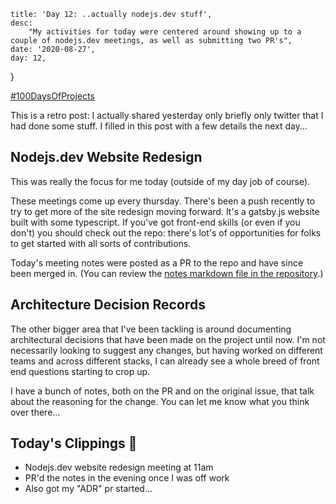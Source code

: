 
    title: 'Day 12: ..actually nodejs.dev stuff',
    desc:
        "My activities for today were centered around showing up to a couple of nodejs.dev meetings, as well as submitting two PR's",
    date: '2020-08-27',
    day: 12,
}

[#100DaysOfProjects](./)

This is a retro post: I actually shared yesterday only briefly only twitter that
I had done some stuff. I filled in this post with a few details the next day...

## Nodejs.dev Website Redesign

This was really the focus for me today (outside of my day job of course).

These meetings come up every thursday. There's been a push recently to try to
get more of the site redesign moving forward. It's a gatsby.js website built
with some typescript. If you've got front-end skills (or even if you don't) you
should check out the repo: there's lot's of opportunities for folks to get
started with all sorts of contributions.

Today's meeting notes were posted as a PR to the repo and have since been merged
in. (You can review the
[notes markdown file in the repository](https://github.com/nodejs/nodejs.dev/blob/master/meetings/2020-08-27.md).)

## Architecture Decision Records

The other bigger area that I've been tackling is around documenting
architectural decisions that have been made on the project until now. I'm not
necessarily looking to suggest any changes, but having worked on different teams
and across different stacks, I can already see a whole breed of front end
questions starting to crop up.

I have a bunch of notes, both on the PR and on the original issue, that talk
about the reasoning for the change. You can let me know what you think over
there...

## Today's Clippings 🍃

-   Nodejs.dev website redesign meeting at 11am
-   PR'd the notes in the evening once I was off work
-   Also got my "ADR" pr started...
